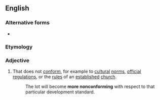 {{also|non-conforming}}

==English==

===Alternative forms===
* {{l|en|non-conforming}}

===Etymology===
{{prefix|non|conforming|lang=en}}

===Adjective===
{{en-adj}}

# That does not [[conform]], for example to [[cultural]] [[norm]]s, [[official]] [[regulations]], or the [[rule]]s of an [[established]] [[church]].
#: The lot will become '''more nonconforming''' with respect to that particular development standard.